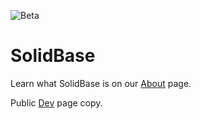---
---

![Beta](../../assets/beta.png)

# SolidBase

Learn what SolidBase is on our [About](./about) page.

Public [Dev](./dev) page copy.
